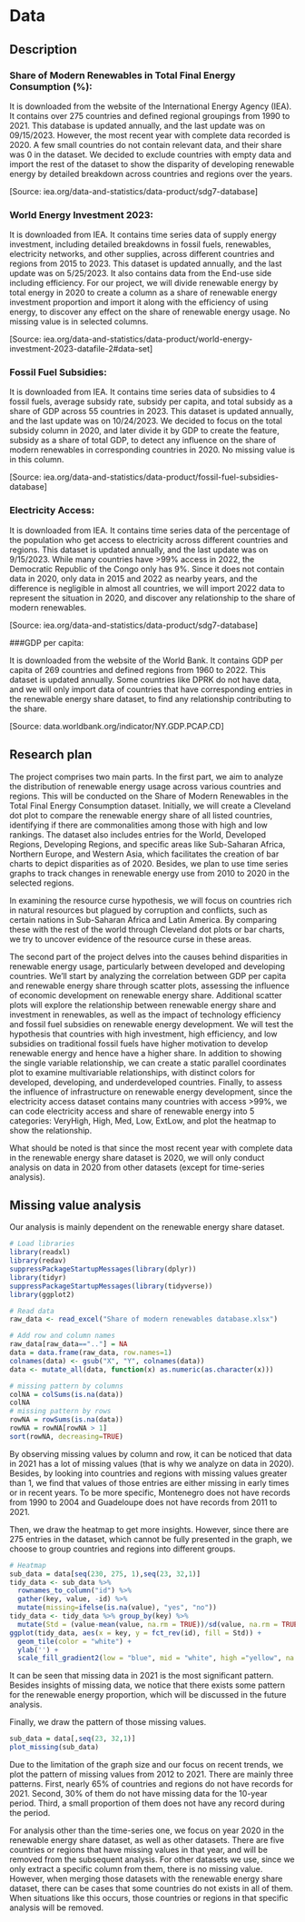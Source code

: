 # Data

## Description

### Share of Modern Renewables in Total Final Energy Consumption (%):

It is downloaded from the website of the International Energy Agency (IEA). It contains over 275 countries and defined regional groupings from 1990 to 2021. This database is updated annually, and the last update was on 09/15/2023. However, the most recent year with complete data recorded is 2020. A few small countries do not contain relevant data, and their share was 0 in the dataset. We decided to exclude countries with empty data and import the rest of the dataset to show the disparity of developing renewable energy by detailed breakdown across countries and regions over the years.

[Source: iea.org/data-and-statistics/data-product/sdg7-database]

### World Energy Investment 2023:

It is downloaded from IEA. It contains time series data of supply energy investment, including detailed breakdowns in fossil fuels, renewables, electricity networks, and other supplies, across different countries and regions from 2015 to 2023. This dataset is updated annually, and the last update was on 5/25/2023. It also contains data from the End-use side including efficiency. For our project, we will divide renewable energy by total energy in 2020 to create a column as a share of renewable energy investment proportion and import it along with the efficiency of using energy, to discover any effect on the share of renewable energy usage. No missing value is in selected columns.

[Source: iea.org/data-and-statistics/data-product/world-energy-investment-2023-datafile-2#data-set]

### Fossil Fuel Subsidies:

It is downloaded from IEA. It contains time series data of subsidies to 4 fossil fuels, average subsidy rate, subsidy per capita, and total subsidy as a share of GDP across 55 countries in 2023. This dataset is updated annually, and the last update was on 10/24/2023. We decided to focus on the total subsidy column in 2020, and later divide it by GDP to create the feature, subsidy as a share of total GDP, to detect any influence on the share of modern renewables in corresponding countries in 2020. No missing value is in this column. 

[Source: iea.org/data-and-statistics/data-product/fossil-fuel-subsidies-database]

### Electricity Access:

It is downloaded from IEA. It contains time series data of the percentage of the population who get access to electricity across different countries and regions. This dataset is updated annually, and the last update was on 9/15/2023. While many countries have >99% access in 2022,  the Democratic Republic of the Congo only has 9%. Since it does not contain data in 2020, only data in 2015 and 2022 as nearby years, and the difference is negligible in almost all countries, we will import 2022 data to represent the situation in 2020, and discover any relationship to the share of modern renewables.

[Source: iea.org/data-and-statistics/data-product/sdg7-database]

###GDP per capita:

It is downloaded from the website of the World Bank. It contains GDP per capita of 269 countries and defined regions from 1960 to 2022. This dataset is updated annually. Some countries like DPRK do not have data, and we will only import data of countries that have corresponding entries in the renewable energy share dataset, to find any relationship contributing to the share.

[Source: data.worldbank.org/indicator/NY.GDP.PCAP.CD]

## Research plan

The project comprises two main parts. In the first part, we aim to analyze the distribution of renewable energy usage across various countries and regions. This will be conducted on the Share of Modern Renewables in the Total Final Energy Consumption dataset. Initially, we will create a Cleveland dot plot to compare the renewable energy share of all listed countries, identifying if there are commonalities among those with high and low rankings. The dataset also includes entries for the World, Developed Regions, Developing Regions, and specific areas like Sub-Saharan Africa, Northern Europe, and Western Asia, which facilitates the creation of bar charts to depict disparities as of 2020. Besides, we plan to use time series graphs to track changes in renewable energy use from 2010 to 2020 in the selected regions.

In examining the resource curse hypothesis, we will focus on countries rich in natural resources but plagued by corruption and conflicts, such as certain nations in Sub-Saharan Africa and Latin America. By comparing these with the rest of the world through Cleveland dot plots or bar charts, we try to uncover evidence of the resource curse in these areas.

The second part of the project delves into the causes behind disparities in renewable energy usage, particularly between developed and developing countries. We'll start by analyzing the correlation between GDP per capita and renewable energy share through scatter plots, assessing the influence of economic development on renewable energy share. Additional scatter plots will explore the relationship between renewable energy share and investment in renewables, as well as the impact of technology efficiency and fossil fuel subsidies on renewable energy development. We will test the hypothesis that countries with high investment, high efficiency, and low subsidies on traditional fossil fuels have higher motivation to develop renewable energy and hence have a higher share. In addition to showing the single variable relationship, we can create a static parallel coordinates plot to examine multivariable relationships, with distinct colors for developed, developing, and underdeveloped countries. Finally, to assess the influence of infrastructure on renewable energy development, since the electricity access dataset contains many countries with access >99%, we can code electricity access and share of renewable energy into 5 categories: VeryHigh, High, Med, Low, ExtLow, and plot the heatmap to show the relationship.

What should be noted is that since the most recent year with complete data in the renewable energy share dataset is 2020, we will only conduct analysis on data in 2020 from other datasets (except for time-series analysis).

## Missing value analysis

Our analysis is mainly dependent on the renewable energy share dataset.

```r
# Load libraries
library(readxl)
library(redav)
suppressPackageStartupMessages(library(dplyr))
library(tidyr)
suppressPackageStartupMessages(library(tidyverse))
library(ggplot2)
```

```r
# Read data
raw_data <- read_excel("Share of modern renewables database.xlsx")
```

```r
# Add row and column names
raw_data[raw_data==".."] = NA
data = data.frame(raw_data, row.names=1)
colnames(data) <- gsub("X", "Y", colnames(data))
data <- mutate_all(data, function(x) as.numeric(as.character(x)))
```

```r
# missing pattern by columns
colNA = colSums(is.na(data))
colNA
# missing pattern by rows
rowNA = rowSums(is.na(data))
rowNA = rowNA[rowNA > 1]
sort(rowNA, decreasing=TRUE)
```

By observing missing values by column and row, it can be noticed that data in 2021 has a lot of missing values (that is why we analyze on data in 2020). Besides, by looking into countries and regions with missing values greater than 1, we find that values of those entries are either missing in early times or in recent years. To be more specific, Montenegro does not have records from 1990 to 2004 and Guadeloupe does not have records from 2011 to 2021.

Then, we draw the heatmap to get more insights. However, since there are 275 entries in the dataset, which cannot be fully presented in the graph, we choose to group countries and regions into different groups.

```r
# Heatmap
sub_data = data[seq(230, 275, 1),seq(23, 32,1)]
tidy_data <- sub_data %>%
  rownames_to_column("id") %>%
  gather(key, value, -id) %>%
  mutate(missing=ifelse(is.na(value), "yes", "no"))
tidy_data <- tidy_data %>% group_by(key) %>% 
  mutate(Std = (value-mean(value, na.rm = TRUE))/sd(value, na.rm = TRUE)) %>% ungroup()
ggplot(tidy_data, aes(x = key, y = fct_rev(id), fill = Std)) +
  geom_tile(color = "white") + 
  ylab('') + 
  scale_fill_gradient2(low = "blue", mid = "white", high ="yellow", na.value = "black") + theme_bw()
```

It can be seen that missing data in 2021 is the most significant pattern. Besides insights of missing data, we notice that there exists some pattern for the renewable energy proportion, which will be discussed in the future analysis.

Finally, we draw the pattern of those missing values.

```r
sub_data = data[,seq(23, 32,1)]
plot_missing(sub_data)
```

Due to the limitation of the graph size and our focus on recent trends, we plot the pattern of missing values from 2012 to 2021. There are mainly three patterns. First, nearly 65% of countries and regions do not have records for 2021. Second, 30% of them do not have missing data for the 10-year period. Third, a small proportion of them does not have any record during the period.

For analysis other than the time-series one, we focus on year 2020 in the renewable energy share dataset, as well as other datasets. There are five countries or regions that have missing values in that year, and will be removed from the subsequent analysis. For other datasets we use, since we only extract a specific column from them, there is no missing value. However, when merging those datasets with the renewable energy share dataset, there can be cases that some countries do not exists in all of them. When situations like this occurs, those countries or regions in that specific analysis will be removed.

